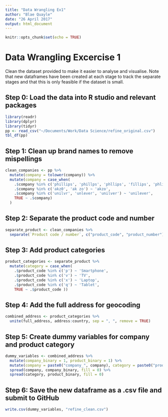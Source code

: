 ```yaml
---
title: "Data Wrangling Ex1"
author: "Blae Quayle"
date: "26 April 2017"
output: html_document
---
```


```r
knitr::opts_chunk$set(echo = TRUE)
```

# Data Wrangling Excercise 1

Clean the dataset provided to make it easier to analyse and visualise. Note that new dataframes have been created at each stage to track the separate stages and that this is only feasible if the dataset is small.

## Step 0: Load the data into R studio and relevant packages

```r
library(readr)
library(dplyr)
library(tidyr)
pp <- read_csv("~/Documents/Work/Data Science/refine_original.csv")
tbl_df(pp)
```

## Step 1: Clean up brand names to remove mispellings

```r
clean_companies <- pp %>%
  mutate(company = tolower(company)) %>% 
  mutate(company = case_when(
    .$company %in% c('phillips', 'phillps', 'phllips', 'fillips', 'phlips') ~ 'philips',
    .$company %in% c('akz0', 'ak zo') ~ 'akzo',
    .$company %in% c('unilvr', 'unlever', 'unilver') ~ 'unilever',
    TRUE ~ .$company)
  )
```

## Step 2: Separate the product code and number

```r
separate_product <- clean_companies %>%
  separate(`Product code / number`, c("product_code", "product_number"), sep = "-", remove = TRUE)
```

## Step 3: Add product categories

```r
product_categories <- separate_product %>%
  mutate(category = case_when( 
    .$product_code %in% c('p') ~ 'Smartphone',
    .$product_code %in% c('v') ~ 'TV',
    .$product_code %in% c('x') ~ 'Laptop',
    .$product_code %in% c('q') ~ 'Tablet',
    TRUE ~ .$product_code ))
```

## Step 4: Add the full address for geocoding

```r
combined_address <- product_categories %>%
  unite(full_address, address:country, sep = ", ", remove = TRUE)
```

## Step 5: Create dummy variables for company and product category

```r
dummy_variables <- combined_address %>%
  mutate(company_binary = 1, product_binary = 1) %>%
  mutate(company = paste0("company_", company), category = paste0("product_", category)) %>%
  spread(company, company_binary, fill = 0) %>%
  spread(category, product_binary, fill = 0)

```

## Step 6: Save the new dataframe as a .csv file and submit to GitHub

```r
write.csv(dummy_variables, "refine_clean.csv")
```

